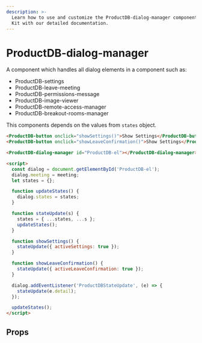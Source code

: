 ```yaml
---
description: >-
  Learn how to use and customize the ProductDB-dialog-manager component in ProductDB's UI
  Kit with our detailed documentation.
---
```


# ProductDB-dialog-manager

A component which handles all dialog elements in a component such as:

- ProductDB-settings
- ProductDB-leave-meeting
- ProductDB-permissions-message
- ProductDB-image-viewer
- ProductDB-remote-access-manager
- ProductDB-breakout-rooms-manager

This components depends on the values from `states` object.

```html
<ProductDB-button onclick="showSettings()">Show Settings</ProductDB-button>
<ProductDB-button onclick="showLeaveConfirmation()">Show Settings</ProductDB-button>

<ProductDB-dialog-manager id="ProductDB-el"></ProductDB-dialog-manager>

<script>
  const dialog = document.getElementById('ProductDB-el');
  dialog.meeting = meeting;
  let states = {};

  function updateStates() {
    dialog.states = states;
  }

  function stateUpdate(s) {
    states = { ...states, ...s };
    updateStates();
  }

  function showSettings() {
    stateUpdate({ activeSettings: true });
  }

  function showLeaveConfirmation() {
    stateUpdate({ activeLeaveConfirmation: true });
  }

  dialog.addEventListener('ProductDBStateUpdate', (e) => {
    stateUpdate(e.detail);
  });

  updateStates();
</script>
```

## Props

<PropsTable of="ProductDB-dialog-manager" />

<head>
  <title>UI Kit ProductDB-dialog-manager</title>
</head>
